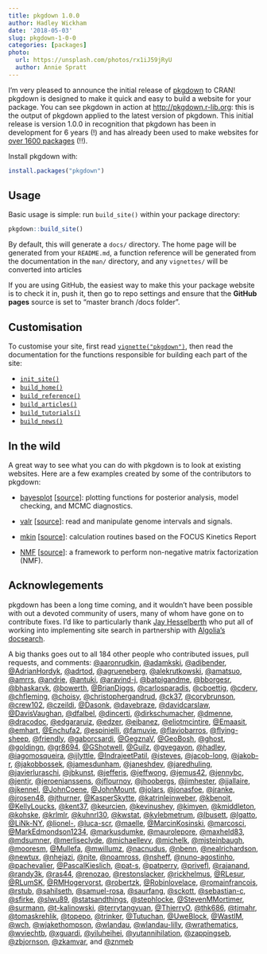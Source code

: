```yaml
---
title: pkgdown 1.0.0
author: Hadley Wickham
date: '2018-05-03'
slug: pkgdown-1-0-0
categories: [packages]
photo:
  url: https://unsplash.com/photos/rx1iJ59jRyU
  author: Annie Spratt
---
```


I'm very pleased to announce the initial release of [pkgdown](http://pkgdown.r-lib.org) to CRAN! pkgdown is designed to make it quick and easy to build a website for your package. You can see pkgdown in action at <http://pkgdown.r-lib.org>: this is the output of pkgdown applied to the latest version of pkgdown. This initial release is version 1.0.0 in recognition that pkgdown has been in development for 6 years (!) and has already been used to make websites for [over 1600 packages](https://github.com/search?q=pkgdown.css+in%3Apath+path%3Adocs&type=Code) (!!). 

Install pkgdown with:

```r
install.packages("pkgdown")
```

## Usage

Basic usage is simple: run `build_site()` within your package directory:

```r
pkgdown::build_site()
```

By default, this will generate a `docs/` directory. The home page will be generated from your `README.md`, a function reference will be generated from the documentation in the `man/` directory, and any `vignettes/` will be converted into articles

If you are using GitHub, the easiest way to make this your package website is to check it in, push it, then go to repo settings and ensure that the __GitHub pages__ source is set to "master branch /docs folder".

## Customisation

To customise your site, first read [`vignette("pkgdown")`](http://pkgdown.r-lib.org/articles/pkgdown.html), then read the documentation for the functions responsible for building each part of the site:

* [`init_site()`](http://pkgdown.r-lib.org/reference/init_site.html)
* [`build_home()`](http://pkgdown.r-lib.org/reference/build_home.html)
* [`build_reference()`](http://pkgdown.r-lib.org/reference/build_reference.html)
* [`build_articles()`](http://pkgdown.r-lib.org/reference/build_articles.html)
* [`build_tutorials()`](http://pkgdown.r-lib.org/reference/build_tutorials.html)
* [`build_news()`](http://pkgdown.r-lib.org/reference/build_news.html)

## In the wild

A great way to see what you can do with pkgdown is to look at existing websites. Here are a few examples created by some of the contributors to pkgdown:

* [bayesplot](http://mc-stan.org/bayesplot/index.html)
  [[source](https://github.com/stan-dev/bayesplot/tree/gh-pages)]:
  plotting functions for posterior analysis, model checking, and MCMC 
  diagnostics.

* [valr](https://rnabioco.github.io/valr/) 
  [[source](https://github.com/rnabioco/valr)]: 
  read and manipulate genome intervals and signals.

* [mkin](http://jranke.github.io/mkin/)
  [[source](https://github.com/jranke/mkin)]:
  calculation routines based on the FOCUS Kinetics Report

* [NMF](http://renozao.github.io/NMF/master/index.html)
  [[source](https://github.com/renozao/NMF)]:
  a framework to perform non-negative matrix factorization (NMF).

## Acknowlegements

pkgdown has been a long time coming, and it wouldn't have been possible with out a devoted community of users, many of whom have gone on to contribute fixes. I'd like to particularly thank [Jay Hesselberth](https://hesselberthlab.org) who put all of working into implementing site search in partnership with [Algolia's docsearch](https://hesselberthlab.org). 

A big thanks goes out to all 184 other people who contributed issues, pull requests, and comments: [\@aaronrudkin](https://github.com/aaronrudkin), [\@adamkski](https://github.com/adamkski), [\@adibender](https://github.com/adibender), [\@AdrianHordyk](https://github.com/AdrianHordyk), [\@adrtod](https://github.com/adrtod), [\@agrueneberg](https://github.com/agrueneberg), [\@alekrutkowski](https://github.com/alekrutkowski), [\@amatsuo](https://github.com/amatsuo), [\@amrrs](https://github.com/amrrs), [\@andrie](https://github.com/andrie), [\@antuki](https://github.com/antuki), [\@aravind-j](https://github.com/aravind-j), [\@batpigandme](https://github.com/batpigandme), [\@bborgesr](https://github.com/bborgesr), [\@bhaskarvk](https://github.com/bhaskarvk), [\@bowerth](https://github.com/bowerth), [\@BrianDiggs](https://github.com/BrianDiggs), [\@carlosparadis](https://github.com/carlosparadis), [\@cboettig](https://github.com/cboettig), [\@cderv](https://github.com/cderv), [\@chfleming](https://github.com/chfleming), [\@choisy](https://github.com/choisy), [\@christophergandrud](https://github.com/christophergandrud), [\@ck37](https://github.com/ck37), [\@corybrunson](https://github.com/corybrunson), [\@crew102](https://github.com/crew102), [\@czeildi](https://github.com/czeildi), [\@Dasonk](https://github.com/Dasonk), [\@davebraze](https://github.com/davebraze), [\@davidcarslaw](https://github.com/davidcarslaw), [\@DavisVaughan](https://github.com/DavisVaughan), [\@dfalbel](https://github.com/dfalbel), [\@dincerti](https://github.com/dincerti), [\@dirkschumacher](https://github.com/dirkschumacher), [\@dmenne](https://github.com/dmenne), [\@dracodoc](https://github.com/dracodoc), [\@edgararuiz](https://github.com/edgararuiz), [\@edzer](https://github.com/edzer), [\@eibanez](https://github.com/eibanez), [\@eliotmcintire](https://github.com/eliotmcintire), [\@Emaasit](https://github.com/Emaasit), [\@emhart](https://github.com/emhart), [\@Enchufa2](https://github.com/Enchufa2), [\@espinielli](https://github.com/espinielli), [\@famuvie](https://github.com/famuvie), [\@flaviobarros](https://github.com/flaviobarros), [\@flying-sheep](https://github.com/flying-sheep), [\@friendly](https://github.com/friendly), [\@gaborcsardi](https://github.com/gaborcsardi), [\@GegznaV](https://github.com/GegznaV), [\@GeoBosh](https://github.com/GeoBosh), [\@ghost](https://github.com/ghost), [\@goldingn](https://github.com/goldingn), [\@gr8694](https://github.com/gr8694), [\@GShotwell](https://github.com/GShotwell), [\@Guilz](https://github.com/Guilz), [\@gvegayon](https://github.com/gvegayon), [\@hadley](https://github.com/hadley), [\@iagomosqueira](https://github.com/iagomosqueira), [\@ijlyttle](https://github.com/ijlyttle), [\@IndrajeetPatil](https://github.com/IndrajeetPatil), [\@isteves](https://github.com/isteves), [\@jacob-long](https://github.com/jacob-long), [\@jakob-r](https://github.com/jakob-r), [\@jakobbossek](https://github.com/jakobbossek), [\@jamesdunham](https://github.com/jamesdunham), [\@janeshdev](https://github.com/janeshdev), [\@jaredhuling](https://github.com/jaredhuling), [\@javierluraschi](https://github.com/javierluraschi), [\@jbkunst](https://github.com/jbkunst), [\@jefferis](https://github.com/jefferis), [\@jeffwong](https://github.com/jeffwong), [\@jemus42](https://github.com/jemus42), [\@jennybc](https://github.com/jennybc), [\@jentjr](https://github.com/jentjr), [\@jeroenjanssens](https://github.com/jeroenjanssens), [\@jflournoy](https://github.com/jflournoy), [\@jhoobergs](https://github.com/jhoobergs), [\@jimhester](https://github.com/jimhester), [\@jjallaire](https://github.com/jjallaire), [\@jkennel](https://github.com/jkennel), [\@JohnCoene](https://github.com/JohnCoene), [\@JohnMount](https://github.com/JohnMount), [\@jolars](https://github.com/jolars), [\@jonasfoe](https://github.com/jonasfoe), [\@jranke](https://github.com/jranke), [\@jrosen48](https://github.com/jrosen48), [\@jthurner](https://github.com/jthurner), [\@KasperSkytte](https://github.com/KasperSkytte), [\@katrinleinweber](https://github.com/katrinleinweber), [\@kbenoit](https://github.com/kbenoit), [\@KellyLoucks](https://github.com/KellyLoucks), [\@kent37](https://github.com/kent37), [\@keurcien](https://github.com/keurcien), [\@kevinushey](https://github.com/kevinushey), [\@kimyen](https://github.com/kimyen), [\@kmiddleton](https://github.com/kmiddleton), [\@kohske](https://github.com/kohske), [\@krlmlr](https://github.com/krlmlr), [\@kuhnrl30](https://github.com/kuhnrl30), [\@kwstat](https://github.com/kwstat), [\@kylebmetrum](https://github.com/kylebmetrum), [\@lbusett](https://github.com/lbusett), [\@lgatto](https://github.com/lgatto), [\@LiNk-NY](https://github.com/LiNk-NY), [\@lionel-](https://github.com/lionel-), [\@luca-scr](https://github.com/luca-scr), [\@maelle](https://github.com/maelle), [\@MarcinKosinski](https://github.com/MarcinKosinski), [\@marcosci](https://github.com/marcosci), [\@MarkEdmondson1234](https://github.com/MarkEdmondson1234), [\@markusdumke](https://github.com/markusdumke), [\@maurolepore](https://github.com/maurolepore), [\@maxheld83](https://github.com/maxheld83), [\@mdsumner](https://github.com/mdsumner), [\@merliseclyde](https://github.com/merliseclyde), [\@michaellevy](https://github.com/michaellevy), [\@michelk](https://github.com/michelk), [\@mjsteinbaugh](https://github.com/mjsteinbaugh), [\@mooresm](https://github.com/mooresm), [\@Mullefa](https://github.com/Mullefa), [\@mwillumz](https://github.com/mwillumz), [\@nacnudus](https://github.com/nacnudus), [\@nbenn](https://github.com/nbenn), [\@nealrichardson](https://github.com/nealrichardson), [\@newtux](https://github.com/newtux), [\@nhejazi](https://github.com/nhejazi), [\@nite](https://github.com/nite), [\@noamross](https://github.com/noamross), [\@nsheff](https://github.com/nsheff), [\@nuno-agostinho](https://github.com/nuno-agostinho), [\@pachevalier](https://github.com/pachevalier), [\@PascalKieslich](https://github.com/PascalKieslich), [\@pat-s](https://github.com/pat-s), [\@patperry](https://github.com/patperry), [\@privefl](https://github.com/privefl), [\@rajanand](https://github.com/rajanand), [\@randy3k](https://github.com/randy3k), [\@ras44](https://github.com/ras44), [\@renozao](https://github.com/renozao), [\@restonslacker](https://github.com/restonslacker), [\@rickhelmus](https://github.com/rickhelmus), [\@RLesur](https://github.com/RLesur), [\@RLumSK](https://github.com/RLumSK), [\@RMHogervorst](https://github.com/RMHogervorst), [\@robertzk](https://github.com/robertzk), [\@Robinlovelace](https://github.com/Robinlovelace), [\@romainfrancois](https://github.com/romainfrancois), [\@rstub](https://github.com/rstub), [\@sahilseth](https://github.com/sahilseth), [\@samuel-rosa](https://github.com/samuel-rosa), [\@saurfang](https://github.com/saurfang), [\@sckott](https://github.com/sckott), [\@sebastian-c](https://github.com/sebastian-c), [\@sfirke](https://github.com/sfirke), [\@slwu89](https://github.com/slwu89), [\@statsandthings](https://github.com/statsandthings), [\@stephlocke](https://github.com/stephlocke), [\@StevenMMortimer](https://github.com/StevenMMortimer), [\@surmann](https://github.com/surmann), [\@t-kalinowski](https://github.com/t-kalinowski), [\@terrytangyuan](https://github.com/terrytangyuan), [\@ThierryO](https://github.com/ThierryO), [\@thk686](https://github.com/thk686), [\@tjmahr](https://github.com/tjmahr), [\@tomaskrehlik](https://github.com/tomaskrehlik), [\@topepo](https://github.com/topepo), [\@trinker](https://github.com/trinker), [\@Tutuchan](https://github.com/Tutuchan), [\@UweBlock](https://github.com/UweBlock), [\@WastlM](https://github.com/WastlM), [\@wch](https://github.com/wch), [\@wjakethompson](https://github.com/wjakethompson), [\@wlandau](https://github.com/wlandau), [\@wlandau-lilly](https://github.com/wlandau-lilly), [\@wrathematics](https://github.com/wrathematics), [\@wviechtb](https://github.com/wviechtb), [\@xguardi](https://github.com/xguardi), [\@yiluheihei](https://github.com/yiluheihei), [\@yutannihilation](https://github.com/yutannihilation), [\@zappingseb](https://github.com/zappingseb), [\@zbjornson](https://github.com/zbjornson), [\@zkamvar](https://github.com/zkamvar), and [\@znmeb](https://github.com/znmeb)
